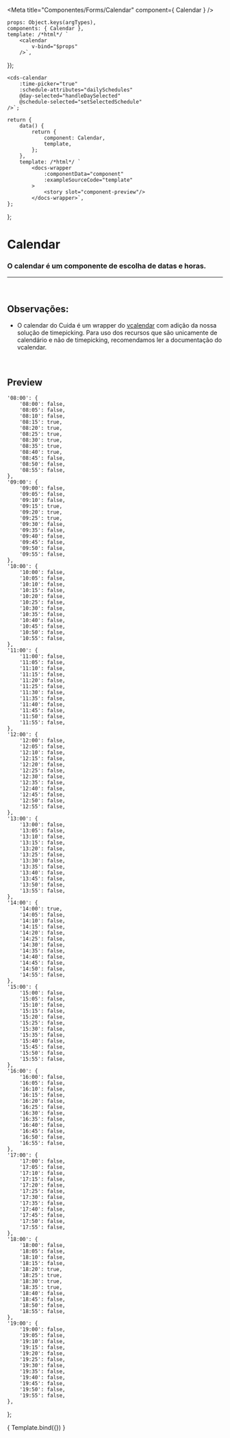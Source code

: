 
<Meta
	title="Componentes/Forms/Calendar"
	component={ Calendar }
/>

	props: Object.keys(argTypes),
	components: { Calendar },
	template: /*html*/ `
		<calendar
			v-bind="$props" 
		/>`,
});

	<cds-calendar
		:time-picker="true"
		:schedule-attributes="dailySchedules"
		@day-selected="handleDaySelected"
		@schedule-selected="setSelectedSchedule"
	/>`;

	return {
		data() {
			return {
				component: Calendar,
				template,
			};
		},
		template: /*html*/ `
			<docs-wrapper
				:componentData="component"
				:exampleSourceCode="template"
			>
				<story slot="component-preview"/>
			</docs-wrapper>`,
	};
};

# Calendar

### O calendar é um componente de escolha de datas e horas.
---
<br />

## Observações:
- O calendar do Cuida é um wrapper do <a href="https://vcalendar.io/">vcalendar</a>
com adição da nossa solução de timepicking. Para uso dos recursos que são unicamente
de calendário e não de timepicking, recomendamos ler a documentação do vcalendar.

<br />

## Preview

	'08:00': {
		'08:00': false,
		'08:05': false,
		'08:10': false,
		'08:15': true,
		'08:20': true,
		'08:25': true,
		'08:30': true,
		'08:35': true,
		'08:40': true,
		'08:45': false,
		'08:50': false,
		'08:55': false,
	},
	'09:00': {
		'09:00': false,
		'09:05': false,
		'09:10': false,
		'09:15': true,
		'09:20': true,
		'09:25': true,
		'09:30': false,
		'09:35': false,
		'09:40': false,
		'09:45': false,
		'09:50': false,
		'09:55': false,
	},
	'10:00': {
		'10:00': false,
		'10:05': false,
		'10:10': false,
		'10:15': false,
		'10:20': false,
		'10:25': false,
		'10:30': false,
		'10:35': false,
		'10:40': false,
		'10:45': false,
		'10:50': false,
		'10:55': false,
	},
	'11:00': {
		'11:00': false,
		'11:05': false,
		'11:10': false,
		'11:15': false,
		'11:20': false,
		'11:25': false,
		'11:30': false,
		'11:35': false,
		'11:40': false,
		'11:45': false,
		'11:50': false,
		'11:55': false,
	},
	'12:00': {
		'12:00': false,
		'12:05': false,
		'12:10': false,
		'12:15': false,
		'12:20': false,
		'12:25': false,
		'12:30': false,
		'12:35': false,
		'12:40': false,
		'12:45': false,
		'12:50': false,
		'12:55': false,
	},
	'13:00': {
		'13:00': false,
		'13:05': false,
		'13:10': false,
		'13:15': false,
		'13:20': false,
		'13:25': false,
		'13:30': false,
		'13:35': false,
		'13:40': false,
		'13:45': false,
		'13:50': false,
		'13:55': false,
	},
	'14:00': {
		'14:00': true,
		'14:05': false,
		'14:10': false,
		'14:15': false,
		'14:20': false,
		'14:25': false,
		'14:30': false,
		'14:35': false,
		'14:40': false,
		'14:45': false,
		'14:50': false,
		'14:55': false,
	},
	'15:00': {
		'15:00': false,
		'15:05': false,
		'15:10': false,
		'15:15': false,
		'15:20': false,
		'15:25': false,
		'15:30': false,
		'15:35': false,
		'15:40': false,
		'15:45': false,
		'15:50': false,
		'15:55': false,
	},
	'16:00': {
		'16:00': false,
		'16:05': false,
		'16:10': false,
		'16:15': false,
		'16:20': false,
		'16:25': false,
		'16:30': false,
		'16:35': false,
		'16:40': false,
		'16:45': false,
		'16:50': false,
		'16:55': false,
	},
	'17:00': {
		'17:00': false,
		'17:05': false,
		'17:10': false,
		'17:15': false,
		'17:20': false,
		'17:25': false,
		'17:30': false,
		'17:35': false,
		'17:40': false,
		'17:45': false,
		'17:50': false,
		'17:55': false,
	},
	'18:00': {
		'18:00': false,
		'18:05': false,
		'18:10': false,
		'18:15': false,
		'18:20': true,
		'18:25': true,
		'18:30': true,
		'18:35': true,
		'18:40': false,
		'18:45': false,
		'18:50': false,
		'18:55': false,
	},
	'19:00': {
		'19:00': false,
		'19:05': false,
		'19:10': false,
		'19:15': false,
		'19:20': false,
		'19:25': false,
		'19:30': false,
		'19:35': false,
		'19:40': false,
		'19:45': false,
		'19:50': false,
		'19:55': false,
	},
};

<Canvas>
	<Story
		name="Calendar"
		decorators={[docsDecorator]}
		args={{
			timePicker: true,
			scheduleAttributes: scheduleAttributes,
		}}
	>
		{ Template.bind({}) }
	</Story>
</Canvas>

<ArgsTable story="Calendar" />
